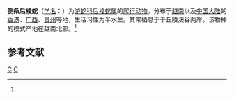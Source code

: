 {{Speciesbox 
| taxon = Opisthotropis lateralis
| binomial_authority = (Boulenger, 1903)<ref name='id4668'>{{cite web| url =http://www.bioinfo.cn/db05/BjdwSpecies.php?action=view&id=4668| title =侧条后棱蛇| work =《中国动物物种编目数据库》| publisher =中国科学院微生物研究所| author =中国科学院动物研究所| accessdate =2009-04-11| deadurl =yes| archiveurl =https://web.archive.org/web/20160305080307/http://www.bioinfo.cn/db05/BjdwSpecies.php?action=view&id=4668| archivedate =2016-03-05}}</ref>
}}

'''侧条后棱蛇'''（[[学名|学名]]：{{lang|la|''Opisthotropis lateralis''}}）为[[游蛇科|游蛇科]][[后棱蛇属|后棱蛇属]]的[[爬行动物|爬行动物]]。分布于[[越南|越南]]以及[[中国大陆|中国大陆]]的[[香港|香港]]、[[广西|广西]]、[[贵州|贵州]]等地，生活习性为半水生。其常栖息于于丘陵溪谷两岸。该物种的模式产地在越南北部。<ref name='id4668'/>

== 参考文献 ==
{{reflist}}
{{Taxonbar|from=Q3010357}}

[[Category:后棱蛇属|C]]
[[Category:_1903年描述的动物|C]]